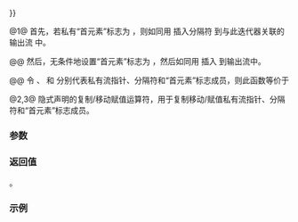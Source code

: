 {{cpp/experimental/ostream_joiner/title|operator{{=}}}}
{{cpp/experimental/lib extensions 2/ostream_joiner/navbar}}
{{dcl begin}}
{{dcl|num=1|since=libfund_ts_2|1=
template&lt; class T &gt;
ostream_joiner&amp; operator=( const T&amp; value );
}}
{{dcl|num=2|since=libfund_ts_2|notes={{mark implicit}}|1=
ostream_joiner&amp; operator=( const ostream_joiner&amp; other ) = default;
}}
{{dcl|num=3|since=libfund_ts_2|notes={{mark implicit}}|1=
ostream_joiner&amp; operator=( ostream_joiner&amp;&amp; other ) = default;
}}
{{dcl end}}

@1@ 首先，若私有“首元素”标志为 {{c|false}}，则如同用 {{c|os &lt;&lt; delim;}} 插入分隔符 {{tt|delim}} 到与此迭代器关联的输出流 {{tt|os}} 中。

@@ 然后，无条件地设置“首元素”标志为 {{c|false}}，然后如同用 {{c|os &lt;&lt; value;}} 插入 {{c|value}} 到输出流中。

@@ 令 {{tt|out_stream}}、{{tt|delim}} 和 {{tt|first_element}} 分别代表私有流指针、分隔符和“首元素”标志成员，则此函数等价于
{{source|1=
if (!first_element)
    *out_stream &lt;&lt; delim;
first_element = false;
*out_stream &lt;&lt; value;
return *this;
}}

@2,3@ 隐式声明的复制/移动赋值运算符，用于复制移动/赋值私有流指针、分隔符和“首元素”标志成员。

===参数===
{{par begin}}
{{par | value|要写入到流的对象}}
{{par | other |要被赋值给此对象的 {{tt|ostream_joiner}} 对象}}
{{par end}}

===返回值===
{{c|*this}}。

===示例===
{{example
|code=
#include &lt;experimental/iterator&gt;
#include &lt;iostream&gt;
 
int main()
{
    auto joiner = std::experimental::make_ostream_joiner(std::cout, ", ");
    joiner = "First";
    joiner = "do no harm.";  // 添加带有分隔符的前缀
}
|output=
First, do no harm.
}}

{{langlinks|en}}